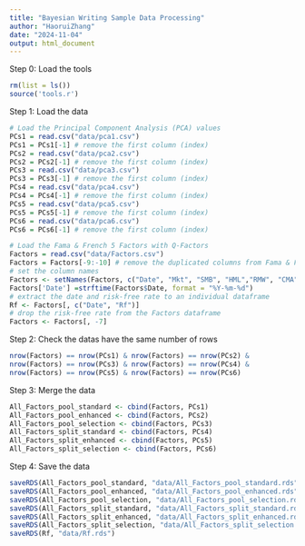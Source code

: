 ---
title: "Bayesian Writing Sample Data Processing"
author: "HaoruiZhang"
date: "2024-11-04"
output: html_document
---

Step 0: Load the tools
```{r}
rm(list = ls())
source('tools.r')
```

Step 1: Load the data
```{r}
# Load the Principal Component Analysis (PCA) values
PCs1 = read.csv("data/pca1.csv")
PCs1 = PCs1[-1] # remove the first column (index)
PCs2 = read.csv("data/pca2.csv")
PCs2 = PCs2[-1] # remove the first column (index)
PCs3 = read.csv("data/pca3.csv")
PCs3 = PCs3[-1] # remove the first column (index)
PCs4 = read.csv("data/pca4.csv")
PCs4 = PCs4[-1] # remove the first column (index)
PCs5 = read.csv("data/pca5.csv")
PCs5 = PCs5[-1] # remove the first column (index)
PCs6 = read.csv("data/pca6.csv")
PCs6 = PCs6[-1] # remove the first column (index)

# Load the Fama & French 5 Factors with Q-Factors
Factors = read.csv("data/Factors.csv")
Factors = Factors[-9:-10] # remove the duplicated columns from Fama & French 5 Factors with Q-Factors
# set the column names
Factors <- setNames(Factors, c("Date", "Mkt", "SMB", "HML","RMW", "CMA", "Rf", "MOM", "ME", "IA", "ROE", "EG"))
Factors['Date'] =strftime(Factors$Date, format = "%Y-%m-%d")
# extract the date and risk-free rate to an individual dataframe
Rf <- Factors[, c("Date", "Rf")]
# drop the risk-free rate from the Factors dataframe
Factors <- Factors[, -7]
```
Step 2: Check the datas have the same number of rows
```{r}
nrow(Factors) == nrow(PCs1) & nrow(Factors) == nrow(PCs2) & 
nrow(Factors) == nrow(PCs3) & nrow(Factors) == nrow(PCs4) & 
nrow(Factors) == nrow(PCs5) & nrow(Factors) == nrow(PCs6)
```
Step 3: Merge the data
```{r}
All_Factors_pool_standard <- cbind(Factors, PCs1)
All_Factors_pool_enhanced <- cbind(Factors, PCs2)
All_Factors_pool_selection <- cbind(Factors, PCs3)
All_Factors_split_standard <- cbind(Factors, PCs4)
All_Factors_split_enhanced <- cbind(Factors, PCs5)
All_Factors_split_selection <- cbind(Factors, PCs6)
```
Step 4: Save the data
```{r}
saveRDS(All_Factors_pool_standard, "data/All_Factors_pool_standard.rds")
saveRDS(All_Factors_pool_enhanced, "data/All_Factors_pool_enhanced.rds")
saveRDS(All_Factors_pool_selection, "data/All_Factors_pool_selection.rds")
saveRDS(All_Factors_split_standard, "data/All_Factors_split_standard.rds")
saveRDS(All_Factors_split_enhanced, "data/All_Factors_split_enhanced.rds")
saveRDS(All_Factors_split_selection, "data/All_Factors_split_selection.rds")
saveRDS(Rf, "data/Rf.rds")
```